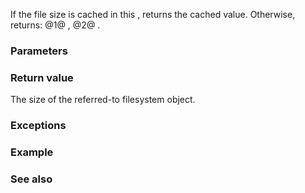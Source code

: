 {{cpp/filesystem/directory_entry/title|file_size}}
{{cpp/filesystem/directory_entry/navbar}}
{{dcl begin}}
{{dcl|num=1|since=c++17|
std::uintmax_t file_size() const;
}}
{{dcl|num=2|since=c++17|
std::uintmax_t file_size( std::error_code&amp; ec ) const noexcept;
}}
{{dcl end}}

If the file size is cached in this {{rlpt|directory_entry}}, returns the cached value. Otherwise, returns:
@1@ {{c|std::filesystem::file_size(path())}},
@2@ {{c|std::filesystem::file_size(path(), ec)}}.

===Parameters===
{{par begin}}
{{par|ec|out-parameter for error reporting in the non-throwing overload}}
{{par end}}

===Return value===
The size of the referred-to filesystem object.

===Exceptions===
{{cpp/filesystem/error_handling|p|throw=1/2}}

===Example===
{{example
|Prints the list of files in a given directory alongside with their sizes in human readable form.
|code=
#include &lt;cmath&gt;
#include &lt;cstdint&gt;
#include &lt;filesystem&gt;
#include &lt;iostream&gt;

struct HumanReadable
{
    std::uintmax_t size{};

    template&lt;typename Os&gt; friend Os&amp; operator&lt;&lt;(Os&amp; os, HumanReadable hr)
    {
        int i{};
        double mantissa = hr.size;
        for (; mantissa &gt;= 1024.0; mantissa /= 1024.0, ++i)
        {}
        os &lt;&lt; std::ceil(mantissa * 10.0) / 10.0 &lt;&lt; i["BKMGTPE"];
        return i ? os &lt;&lt; "B (" &lt;&lt; hr.size &lt;&lt; ')' : os;
    }
};

int main(int argc, const char* argv[])
{
    const auto dir = argc == 2 ? std::filesystem::path{argv[1]}
                               : std::filesystem::current_path();

    for (std::filesystem::directory_entry const&amp; entry : 
         std::filesystem::directory_iterator(dir))
        if (entry.is_regular_file())
            std::cout &lt;&lt; entry.path().filename() &lt;&lt; " size: "
                      &lt;&lt; HumanReadable{entry.file_size()} &lt;&lt; '\n';
}
|p=true
|output=
"boost_1_73_0.tar.bz2" size: 104.2MB (109247910)
"CppCon 2018 - Jon Kalb “Copy Elision”.mp4" size: 15.7MB (16411990)
"cppreference-doc-20190607.tar.xz" size: 6.3MB (6531336)
"hana.hpp" size: 6.7KB (6807)
}}

===See also===
{{dsc begin}}
{{dsc inc|cpp/filesystem/dsc file_size}}
{{dsc end}}

{{langlinks|de|es|fr|it|ja|pt|ru|zh}}